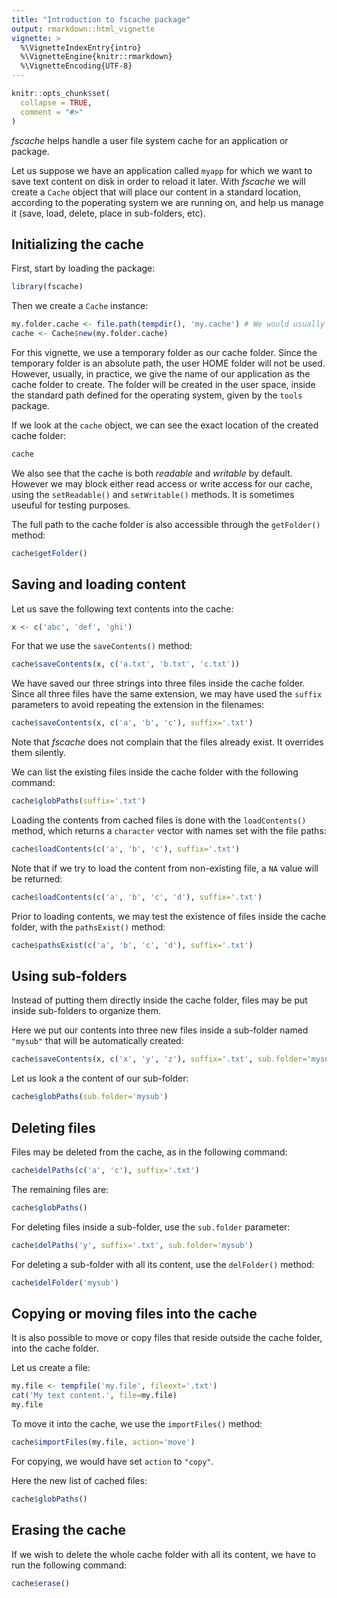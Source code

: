 ```yaml
---
title: "Introduction to fscache package"
output: rmarkdown::html_vignette
vignette: >
  %\VignetteIndexEntry{intro}
  %\VignetteEngine{knitr::rmarkdown}
  %\VignetteEncoding{UTF-8}
---
```


```r
knitr::opts_chunk$set(
  collapse = TRUE,
  comment = "#>"
)
```

*fscache* helps handle a user file system cache for an application or package.

Let us suppose we have an application called `myapp` for which we want to save
text content on disk in order to reload it later.
With *fscache* we will create a `Cache` object that will place our content in a
standard location, according to the poperating system we are running on, and
help us manage it (save, load, delete, place in sub-folders, etc).

## Initializing the cache

First, start by loading the package:
```r
library(fscache)
```

Then we create a `Cache` instance:
```r
my.folder.cache <- file.path(tempdir(), 'my.cache') # We would usually use here a relative path like 'myapp'
cache <- Cache$new(my.folder.cache)
```
For this vignette, we use a temporary folder as our cache folder.
Since the temporary folder is an absolute path, the user HOME folder will not
be used.
However, usually, in practice, we give the name of our application as the cache
folder to create.
The folder will be created in the user space, inside the standard path defined
for the operating system, given by the `tools`  package.

If we look at the `cache` object, we can see the exact location of the created
cache folder:
```r
cache
```
We also see that the cache is both *readable* and *writable* by default.
However we may block either read access or write access for our cache, using
the `setReadable()` and `setWritable()` methods.
It is sometimes useuful for testing purposes.

The full path to the cache folder is also accessible through the `getFolder()`
method:
```r
cache$getFolder()
```

## Saving and loading content

Let us save the following text contents into the cache:
```r
x <- c('abc', 'def', 'ghi')
```

For that we use the `saveContents()` method:
```r
cache$saveContents(x, c('a.txt', 'b.txt', 'c.txt'))
```
We have saved our three strings into three files inside the cache folder.
Since all three files have the same extension, we may have used the `suffix`
parameters to avoid repeating the extension in the filenames:
```r
cache$saveContents(x, c('a', 'b', 'c'), suffix='.txt')
```
Note that *fscache* does not complain that the files already exist. It
overrides them silently.

We can list the existing files inside the cache folder with the following
command:
```r
cache$globPaths(suffix='.txt')
```

Loading the contents from cached files is done with the `loadContents()`
method, which returns a `character` vector with names set with the file paths:
```r
cache$loadContents(c('a', 'b', 'c'), suffix='.txt')
```
Note that if we try to load the content from non-existing file, a `NA` value
will be returned:
```r
cache$loadContents(c('a', 'b', 'c', 'd'), suffix='.txt')
```

Prior to loading contents, we may test the existence of files inside the cache
folder, with the `pathsExist()` method:
```r
cache$pathsExist(c('a', 'b', 'c', 'd'), suffix='.txt')
```

## Using sub-folders

Instead of putting them directly inside the cache folder, files may be put
inside sub-folders to organize them.

Here we put our contents into three new files inside a sub-folder named
`"mysub"` that will be automatically created:
```r
cache$saveContents(x, c('x', 'y', 'z'), suffix='.txt', sub.folder='mysub')
```
Let us look a the content of our sub-folder:
```r
cache$globPaths(sub.folder='mysub')
```

## Deleting files

Files may be deleted from the cache, as in the following command:
```r
cache$delPaths(c('a', 'c'), suffix='.txt')
```
The remaining files are:
```r
cache$globPaths()
```

For deleting files inside a sub-folder, use the `sub.folder` parameter:
```r
cache$delPaths('y', suffix='.txt', sub.folder='mysub')
```

For deleting a sub-folder with all its content, use the `delFolder()` method:
```r
cache$delFolder('mysub')
```

## Copying or moving files into the cache

It is also possible to move or copy files that reside outside the cache folder,
into the cache folder.

Let us create a file:
```r
my.file <- tempfile('my.file', fileext='.txt')
cat('My text content.', file=my.file)
my.file
```

To move it into the cache, we use the `importFiles()` method:
```r
cache$importFiles(my.file, action='move')
```
For copying, we would have set `action` to `"copy"`.

Here the new list of cached files:
```r
cache$globPaths()
```

## Erasing the cache

If we wish to delete the whole cache folder with all its content, we have to
run the following command:
```r
cache$erase()
```
